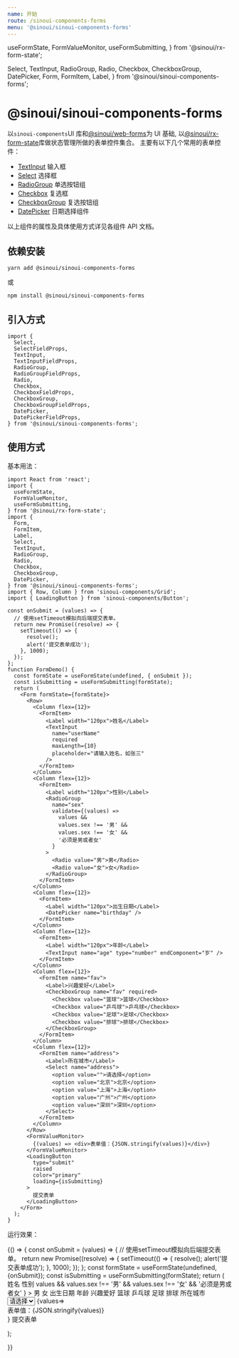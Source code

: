 ```yaml
---
name: 开始
route: /sinoui-components-forms
menu: '@sinoui/sinoui-components-forms'
---
```


  useFormState,
  FormValueMonitor,
  useFormSubmitting,
} from '@sinoui/rx-form-state';

  Select,
  TextInput,
  RadioGroup,
  Radio,
  Checkbox,
  CheckboxGroup,
  DatePicker,
  Form,
  FormItem,
  Label,
} from '@sinoui/sinoui-components-forms';

# @sinoui/sinoui-components-forms

以`sinoui-components`UI 库和[@sinoui/web-forms](https://github.com/sinoui/sinoui-forms/tree/master/packages/web-forms)为 UI 基础,
以[@sinoui/rx-form-state](https://github.com/sinoui/sinoui-forms/tree/master/packages/rx-form-state)库做状态管理所做的表单控件集合。
主要有以下几个常用的表单控件：

- [TextInput](/text-input) 输入框
- [Select](/select) 选择框
- [RadioGroup](/radio-group) 单选按钮组
- [Checkbox](/checkbox) 复选框
- [CheckboxGroup](/checkbox-group) 复选按钮组
- [DatePicker](/datepicker) 日期选择组件

以上组件的属性及具体使用方式详见各组件 API 文档。

## 依赖安装

```shell
yarn add @sinoui/sinoui-components-forms
```

或

```shell
npm install @sinoui/sinoui-components-forms
```

## 引入方式

```tsx
import {
  Select,
  SelectFieldProps,
  TextInput,
  TextInputFieldProps,
  RadioGroup,
  RadioGroupFieldProps,
  Radio,
  Checkbox,
  CheckboxFieldProps,
  CheckboxGroup,
  CheckboxGroupFieldProps,
  DatePicker,
  DatePickerFieldProps,
} from '@sinoui/sinoui-components-forms';
```

## 使用方式

基本用法：

```tsx
import React from 'react';
import {
  useFormState,
  FormValueMonitor,
  useFormSubmitting,
} from '@sinoui/rx-form-state';
import {
  Form,
  FormItem,
  Label,
  Select,
  TextInput,
  RadioGroup,
  Radio,
  Checkbox,
  CheckboxGroup,
  DatePicker,
} from '@sinoui/sinoui-components-forms';
import { Row, Column } from 'sinoui-components/Grid';
import { LoadingButton } from 'sinoui-components/Button';

const onSubmit = (values) => {
  // 使用setTimeout模拟向后端提交表单。
  return new Promise((resolve) => {
    setTimeout(() => {
      resolve();
      alert('提交表单成功');
    }, 1000);
  });
};
function FormDemo() {
  const formState = useFormState(undefined, { onSubmit });
  const isSubmitting = useFormSubmitting(formState);
  return (
    <Form formState={formState}>
      <Row>
        <Column flex={12}>
          <FormItem>
            <Label width="120px">姓名</Label>
            <TextInput
              name="userName"
              required
              maxLength={10}
              placeholder="请输入姓名，如张三"
            />
          </FormItem>
        </Column>
        <Column flex={12}>
          <FormItem>
            <Label width="120px">性别</Label>
            <RadioGroup
              name="sex"
              validate={(values) =>
                values &&
                values.sex !== '男' &&
                values.sex !== '女' &&
                '必须是男或者女'
              }
            >
              <Radio value="男">男</Radio>
              <Radio value="女">女</Radio>
            </RadioGroup>
          </FormItem>
        </Column>
        <Column flex={12}>
          <FormItem>
            <Label width="120px">出生日期</Label>
            <DatePicker name="birthday" />
          </FormItem>
        </Column>
        <Column flex={12}>
          <FormItem>
            <Label width="120px">年龄</Label>
            <TextInput name="age" type="number" endComponent="岁" />
          </FormItem>
        </Column>
        <Column flex={12}>
          <FormItem name="fav">
            <Label>兴趣爱好</Label>
            <CheckboxGroup name="fav" required>
              <Checkbox value="篮球">篮球</Checkbox>
              <Checkbox value="乒乓球">乒乓球</Checkbox>
              <Checkbox value="足球">足球</Checkbox>
              <Checkbox value="排球">排球</Checkbox>
            </CheckboxGroup>
          </FormItem>
        </Column>
        <Column flex={12}>
          <FormItem name="address">
            <Label>所在城市</Label>
            <Select name="address">
              <option value="">请选择</option>
              <option value="北京">北京</option>
              <option value="上海">上海</option>
              <option value="广州">广州</option>
              <option value="深圳">深圳</option>
            </Select>
          </FormItem>
        </Column>
      </Row>
      <FormValueMonitor>
        {(values) => <div>表单值：{JSON.stringify(values)}</div>}
      </FormValueMonitor>
      <LoadingButton
        type="submit"
        raised
        color="primary"
        loading={isSubmitting}
      >
        提交表单
      </LoadingButton>
    </Form>
  );
}
```

运行效果：

<Playground>
  {() => {
    const onSubmit = (values) => {
        // 使用setTimeout模拟向后端提交表单。
        return new Promise((resolve) => {
            setTimeout(() => {
             resolve();
            alert('提交表单成功');
            }, 1000);
        });
    };
    const formState = useFormState(undefined,{onSubmit});
    const isSubmitting = useFormSubmitting(formState);
    return (
      <Form formState={formState} colon >
        <Row>
          <Column flex={12}>
            <FormItem>
              <Label width="120px">姓名</Label>
              <TextInput
                name="userName"
                required
                maxLength={10}
                placeholder="请输入姓名，如张三"
              />
            </FormItem>
          </Column>
          <Column flex={12}>
            <FormItem>
              <Label width="120px">性别</Label>
              <RadioGroup
              name="sex"
              validate={(values) =>
                values && values.sex !== '男' && values.sex !== '女' && '必须是男或者女'
              }
            >
              <Radio value="男">男</Radio>
              <Radio value="女">女</Radio>
            </RadioGroup>
            </FormItem>
          </Column>
          <Column flex={12}>
            <FormItem>
              <Label width="120px">出生日期</Label>
              <DatePicker name="birthday"/>
            </FormItem>
          </Column>
          <Column flex={12}>
            <FormItem>
              <Label width="120px">年龄</Label>
              <TextInput name="age" type="number" endComponent="岁"/>
            </FormItem>
          </Column>
          <Column flex={12}>
          <FormItem name="fav">
            <Label>兴趣爱好</Label>
            <CheckboxGroup name="fav" required>
              <Checkbox value="篮球">篮球</Checkbox>
              <Checkbox value="乒乓球">乒乓球</Checkbox>
              <Checkbox value="足球">足球</Checkbox>
              <Checkbox value="排球">排球</Checkbox>
            </CheckboxGroup>
          </FormItem>
        </Column>
        <Column flex={12}>
          <FormItem name="address">
            <Label>所在城市</Label>
            <Select name="address">
              <option value="">请选择</option>
              <option value="北京">北京</option>
              <option value="上海">上海</option>
              <option value="广州">广州</option>
              <option value="深圳">深圳</option>
            </Select>
          </FormItem>
        </Column>
        </Row>
        <FormValueMonitor>
            {values=><div>表单值：{JSON.stringify(values)}</div>}
        </FormValueMonitor>
        <LoadingButton type="submit" raised color="primary" loading={isSubmitting} >提交表单</LoadingButton>
      </Form>
    );

}}

</Playground>
